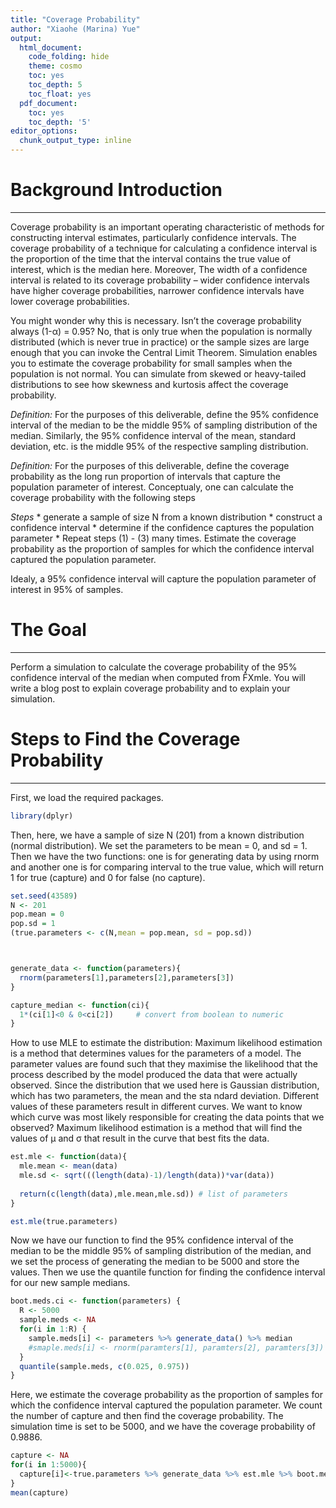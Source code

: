 ```yaml
---
title: "Coverage Probability"
author: "Xiaohe (Marina) Yue"
output:
  html_document:
    code_folding: hide
    theme: cosmo
    toc: yes
    toc_depth: 5
    toc_float: yes
  pdf_document:
    toc: yes
    toc_depth: '5'
editor_options:
  chunk_output_type: inline
---
```


# Background Introduction
***
Coverage probability is an important operating characteristic of methods for constructing interval estimates, particularly confidence intervals. The coverage probability of a technique for calculating a confidence interval is the proportion of the time that the interval contains the true value of interest, which is the median here. Moreover, The width of a confidence interval is related to its coverage probability – wider confidence intervals have higher coverage probabilities, narrower confidence intervals have lower coverage probabilities.

You might wonder why this is necessary. Isn't the coverage probability always (1-α) = 0.95? No, that is only true when the population is normally distributed (which is never true in practice) or the sample sizes are large enough that you can invoke the Central Limit Theorem. Simulation enables you to estimate the coverage probability for small samples when the population is not normal. You can simulate from skewed or heavy-tailed distributions to see how skewness and kurtosis affect the coverage probability.

*Definition:* 
For the purposes of this deliverable, define the 95% confidence interval of the median to be the middle 95% of sampling distribution of the median. Similarly, the 95% confidence interval of the mean, standard deviation, etc. is the middle 95% of the respective sampling distribution.

*Definition:* 
For the purposes of this deliverable, define the coverage probability as the long run proportion of intervals that capture the population parameter of interest. Conceptualy, one can calculate the coverage probability with the following steps

*Steps*
* generate a sample of size N from a known distribution
* construct a confidence interval
* determine if the confidence captures the population parameter
* Repeat steps (1) - (3) many times. Estimate the coverage probability as the proportion of samples for which the confidence interval captured the population parameter.

Idealy, a 95% confidence interval will capture the population parameter of interest in 95% of samples.



# The Goal
***
Perform a simulation to calculate the coverage probability of the 95% confidence interval of the median when computed from F̂Xmle. You will write a blog post to explain coverage probability and to explain your simulation.



# Steps to Find the Coverage Probability
***
First, we load the required packages.
```r
library(dplyr)
```

Then, here, we have a sample of size N (201) from a known distribution (normal distribution). We set the parameters to be mean = 0, and sd = 1. Then we have the two functions: one is for generating data by using rnorm and another one is for comparing interval to the true value, which will return 1 for true (capture) and 0 for false (no capture).
```r
set.seed(43589)
N <- 201
pop.mean = 0
pop.sd = 1
(true.parameters <- c(N,mean = pop.mean, sd = pop.sd))



generate_data <- function(parameters){
  rnorm(parameters[1],parameters[2],parameters[3])
}

capture_median <- function(ci){
  1*(ci[1]<0 & 0<ci[2])     # convert from boolean to numeric
}

```

How to use MLE to estimate the distribution:
Maximum likelihood estimation is a method that determines values for the parameters of a model. The parameter values are found such that they maximise the likelihood that the process described by the model produced the data that were actually observed.
Since the distribution that we used here is Gaussian distribution, which has two parameters, the mean and the sta                                               ndard deviation. Different values of these parameters result in different curves. We want to know which curve was most likely responsible for creating the data points that we observed? Maximum likelihood estimation is a method that will find the values of μ and σ that result in the curve that best fits the data.

```r
est.mle <- function(data){
  mle.mean <- mean(data)
  mle.sd <- sqrt(((length(data)-1)/length(data))*var(data))
  
  return(c(length(data),mle.mean,mle.sd)) # list of parameters 
}

est.mle(true.parameters)

```

Now we have our function to find the 95% confidence interval of the median to be the middle 95% of sampling distribution of the median, and we set the process of generating the median to be 5000 and store the values. Then we use the quantile function for finding the confidence interval for our new sample medians.
```r
boot.meds.ci <- function(parameters) {
  R <- 5000
  sample.meds <- NA
  for(i in 1:R) {
    sample.meds[i] <- parameters %>% generate_data() %>% median
    #smaple.meds[i] <- rnorm(paramters[1], paramters[2], paramters[3]) %>% median
  }
  quantile(sample.meds, c(0.025, 0.975))
}
```

Here, we estimate the coverage probability as the proportion of samples for which the confidence interval captured the population parameter. We count the number of capture and then find the coverage probability. The simulation time is set to be 5000, and we have the coverage probability of 0.9886.
```r
capture <- NA
for(i in 1:5000){
  capture[i]<-true.parameters %>% generate_data %>% est.mle %>% boot.meds.ci %>% capture_median
}
mean(capture)
```
